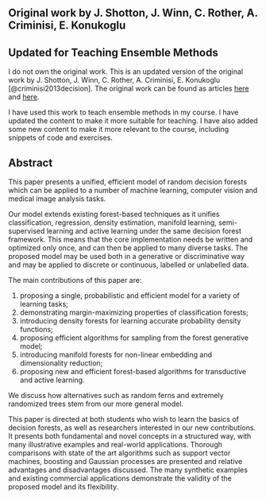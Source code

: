 ## Original work by J. Shotton, J. Winn, C. Rother, A. Criminisi, E. Konukoglu {.unnumbered} 


## Updated for Teaching Ensemble Methods {.unnumbered}

I do not own the original work. This is an updated version of the original work by J. Shotton, J. Winn, C. Rother, A. Criminisi, E. Konukoglu [@criminisi2013decision]. The original work can be found as articles [here](https://link.springer.com/book/10.1007/978-1-4471-4929-3) and [here](https://www.microsoft.com/en-us/research/wp-content/uploads/2016/02/decisionForests_MSR_TR_2011_114.pdf).

I have used this work to teach ensemble methods in my course. I have updated the content to make it more suitable for teaching. I have also added some new content to make it more relevant to the course, including snippets of code and exercises.

## Abstract

This paper presents a unified, efficient model of random decision forests which can be applied to a number of machine learning, computer vision and medical image analysis tasks.

Our model extends existing forest-based techniques as it unifies classification, regression, density estimation, manifold learning, semi-supervised learning and active learning under the same decision forest framework. This means that the core implementation needs be written and optimized only once, and can then be applied to many diverse tasks. The proposed model may be used both in a generative or discriminative way and may be applied to discrete or continuous, labelled or unlabelled data.

The main contributions of this paper are:

1. proposing a single, probabilistic and efficient model for a variety of learning tasks;
2. demonstrating margin-maximizing properties of classification forests;
3. introducing density forests for learning accurate probability density functions;
4. proposing efficient algorithms for sampling from the forest generative model;
5. introducing manifold forests for non-linear embedding and dimensionality reduction;
6. proposing new and efficient forest-based algorithms for transductive and active learning.

We discuss how alternatives such as random ferns and extremely randomized trees stem from our more general model.

This paper is directed at both students who wish to learn the basics of decision forests, as well as researchers interested in our new contributions. It presents both fundamental and novel concepts in a structured way, with many illustrative examples and real-world applications. Thorough comparisons with state of the art algorithms such as support vector machines, boosting and Gaussian processes are presented and relative advantages and disadvantages discussed. The many synthetic examples and existing commercial applications demonstrate the validity of the proposed model and its flexibility.
